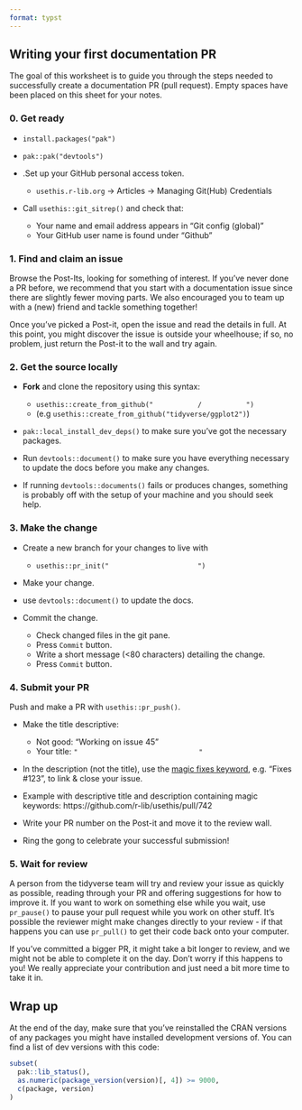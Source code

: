 ```yaml
---
format: typst
---
```


```{=typst}
#set page(
  flipped: true, 
  columns: 2, 
  margin: (x: 0.5in, y: 1in),
  numbering: none
)

#set list(marker: ([#sym.square.stroked], [-]))
```

## Writing your first documentation PR

The goal of this worksheet is to guide you through the steps needed to successfully create a documentation PR (pull request). Empty spaces have been placed on this sheet for your notes.

### 0. Get ready

- `install.packages("pak")`

- `pak::pak("devtools")`

- .Set up your GitHub personal access token.
    - `usethis.r-lib.org` -> Articles -> Managing Git(Hub) Credentials

- Call `usethis::git_sitrep()` and check that:
    - Your name and email address appears in "Git config (global)"
    - Your GitHub user name is found under "Github"

```{=typst}
#v(1.5in)
```

### 1. Find and claim an issue

Browse the Post-Its, looking for something of interest. If you've never done a PR before, we recommend that you start with a documentation issue since there are slightly fewer moving parts. We also encouraged you to team up with a (new) friend and tackle something together!

Once you've picked a Post-it, open the issue and read the details in full. At this point, you might discover the issue is outside your wheelhouse; if so, no problem, just return the Post-it to the wall and try again.

```{=typst}
#colbreak()
```

```{=typst}
#align(center)[
  #box(
    height: 3in,
    width: 3in,
    stroke: black,
    [#align(center + horizon)[Place Post-it here]]
  )
]
```

```{=typst}
#v(0.3in)
```

### 2. Get the source locally

* **Fork** and clone the repository using this syntax: 
    - `usethis::create_from_github("           /           ")` 
    - (e.g `usethis::create_from_github("tidyverse/ggplot2")`)

* `pak::local_install_dev_deps()` to make sure you've got the necessary packages.

* Run `devtools::document()` to make sure you have everything necessary to update the docs before you make any changes.

* If running `devtools::documents()` fails or produces changes, something is probably off with the setup of your machine and you should seek help.

```{=typst}
#pagebreak()
```

### 3. Make the change

* Create a new branch for your changes to live with
  * `usethis::pr_init("                      ")`

* Make your change. 
  
* use `devtools::document()` to update the docs.

* Commit the change.
  * Check changed files in the git pane.
  * Press `Commit` button.
  * Write a short message (<80 characters) detailing the change.
  * Press `Commit` button.

```{=typst}
#v(1in)
```

### 4. Submit your PR

Push and make a PR with `usethis::pr_push()`.
  
- Make the title descriptive:
  - Not good: "Working on issue 45"
  - Your title: `"                              "`

- In the description (not the title), use the [magic fixes keyword](https://help.github.com/en/articles/closing-issues-using-keywords), e.g. "Fixes #123", to link & close your issue.

- Example with descriptive title and description containing magic keywords: https://github.com/r-lib/usethis/pull/742 

- Write your PR number on the Post-it and move it to the review wall. 

- Ring the gong to celebrate your successful submission!

```{=typst}
#v(0.5in)
```

### 5. Wait for review

A person from the tidyverse team will try and review your issue as quickly as possible, reading through your PR and offering suggestions for how to improve it. If you want to work on something else while you wait, use `pr_pause()` to pause your pull request while you work on other stuff. It's possible the reviewer might make changes directly to your review - if that happens you can use `pr_pull()` to get their code back onto your computer.

If you've committed a bigger PR, it might take a bit longer to review, and we might not be able to complete it on the day. Don't worry if this happens to you! We really appreciate your contribution and just need a bit more time to take it in.

```{=typst}
#v(0.25in)
```

## Wrap up

At the end of the day, make sure that you've reinstalled the CRAN versions of any packages you might have installed development versions of. You can find a list of dev versions with this code:

```R
subset(
  pak::lib_status(),
  as.numeric(package_version(version)[, 4]) >= 9000,
  c(package, version)
)
```
